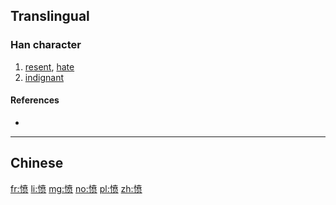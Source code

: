 {{also|憤}}
==Translingual==

===Han character===
{{Han char|rn=61|rad=心|as=09|sn=12|four=|canj=PJTO|ids=⿰忄贲}}

# [[resent]], [[hate]]
# [[indignant]]

====References====
* {{Han ref|kx=0396.071|hdz=42325.140|uh=6124|ud=24868}}

----

==Chinese==
{{zh-see|憤}}

[[fr:愤]]
[[li:愤]]
[[mg:愤]]
[[no:愤]]
[[pl:愤]]
[[zh:愤]]